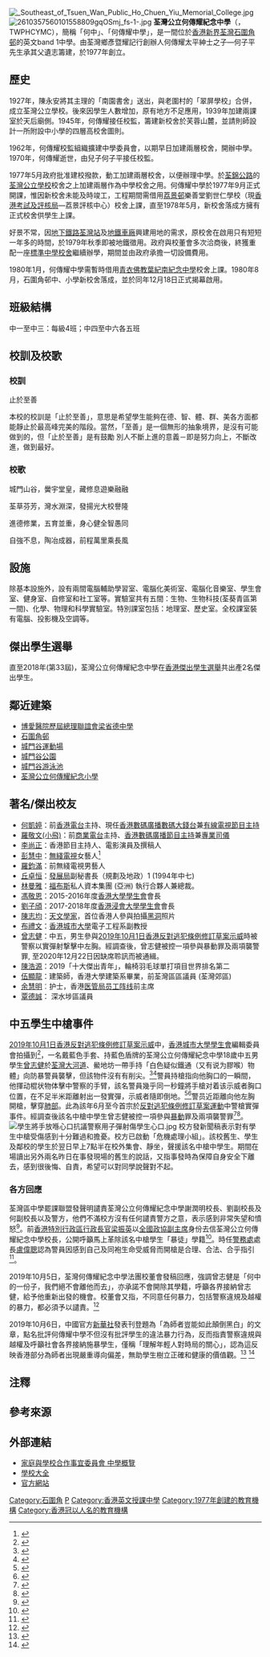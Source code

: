{{Infobox school
| name = 荃灣公立何傳耀紀念中學<br/>{{lang|en|Tsuen Wan Public Ho Chuen Yiu Memorial College}}
| image = Tsuen Wan Public Ho Chuen Yiu Memorial College (deep blue sky).jpg
| caption = 校舍西北面
| motto = 止於至善
| established = 1977年
| type = 津貼男女中學
| language = [[香港英文授課中學|英文]]
| religion = 無
| affiliation = 荃灣公立學校
| district = [[荃灣區|荃灣區]]
| grades = 中一至中三：每級4班<br/>中四至中六：每級5班
| principal = 劉瑞儀博士
| Vice-Principal = (Student Affairs) Mr Lui Hong Chung
| house = {{colorbox|yellow}} 仁<br/>{{colorbox|green}} 雅<br/>{{colorbox|red}} 忠<br/>{{colorbox|blue}} 信
| faculty = 57人
| magazine = 匠心、Connection
| telephone = {{tel|852|2496 6000}}
| address = {{HKG}}[[新界|新界]][[荃灣|荃灣]][[石圍角邨|石圍角邨]]屋邨中學第1號
| website = {{url|http://www.twphcymc.edu.hk}}
}}
[[File:_Southeast_of_Tsuen_Wan_Public_Ho_Chuen_Yiu_Memorial_College.jpg|thumb]]
[[File:2610357560101558809gqOSmj_fs-1-.jpg|thumb]]
'''荃灣公立何傳耀紀念中學'''（{{lang-en|Tsuen Wan Public Ho Chuen Yiu Memorial College}}，TWPHCYMC），簡稱「何中」、「何傳耀中學」，是一間位於[[香港|香港]][[新界|新界]][[荃灣|荃灣]][[石圍角邨|石圍角邨]]的英文band 1中學。由荃灣鄉彥暨耀記行創辦人何傳耀太平紳士之子—何子平先生承其父遺志籌建，於1977年創立。

==歷史==
1927年，陳永安將其主理的「南園書舍」送出，與老圍村的「翠屏學校」合併，成立荃灣公立學校。後來因學生人數增加，原有地方不足應用，1939年加建兩課室於天后廟側。1945年，何傳耀接任校監，籌建新校舍於芙蓉山麓，並請則師設計一所附設中小學的四層高校舍圖則。

1962年，何傳耀校監組織擴建中學委員會，以期早日加建兩層校舍，開辦中學。1970年，何傳耀逝世，由兒子何子平接任校監。

1977年5月政府批准建校撥款，動工加建兩層校舍，以便辦理中學。於[[荃錦公路|荃錦公路]]的[[荃灣公立學校|荃灣公立學校]]校舍之上加建兩層作為中學校舍之用。何傳耀中學於1977年9月正式開課，惟因新校舍未能及時竣工，工程期間需借用[[荔景邨|荔景邨]]樂善堂劉世仁學校（現[[香港考試及評核局|香港考試及評核局]]—荔景評核中心）校舍上課，直至1978年5月，新校舍落成方擁有正式校舍供學生上課。

好景不常，因[[地下鐵路|地下鐵路]][[荃灣站|荃灣站]]及[[港鐵荃灣車廠|地鐵車廠]]興建用地的需求，原校舍在啟用只有短短一年多的時間，於1979年秋季即被地鐵徵用。政府與校董會多次洽商後，終獲重配一座[[連環型校舍|標準中學校舍]]繼續辦學，期間並由政府承擔一切設備費用。

1980年1月，何傳耀中學需暫時借用[[青衣島|青衣]][[佛教葉紀南紀念中學|佛教葉紀南紀念中學]]校舍上課。1980年8月，石圍角邨中、小學新校舍落成，並於同年12月18日正式揭幕啟用。

==班級結構==
中一至中三：每級4班；中四至中六各五班

==校訓及校歌==
=== 校訓 ===
止於至善

本校的校訓是「止於至善」，意思是希望學生能夠在德、智、體、群、美各方面都能靜止於最高峰完美的階段。當然，「至善」是一個無形的抽象境界，是沒有可能做到的，但「止於至善」是有鼓勵 別人不斷上進的意義－即是努力向上，不斷改進，做到最好。

===校歌===
城門山谷，黌宇堂皇，藏修息遊樂融融

荃草芬芳，灣水淵深，發揚光大校譽隆

進德修業，五育並重，身心健全智愚同

自強不息，陶冶成器，前程萬里乘長風

==設施==
除基本設施外，設有兩間電腦輔助學習室、電腦化美術室、電腦化音樂室、學生會室、健身室、自修室和社工室等。實驗室共有五間：生物、生物科技(荃葵青區第一間)、化學、物理和科學實驗室。特別課室包括：地理室、歷史室。全校課室裝有電腦、投影機及空調等。

==傑出學生選舉 ==
直至2018年(第33屆)，荃灣公立何傳耀紀念中學在[[香港傑出學生選舉|香港傑出學生選舉]]共出產2名傑出學生。

==鄰近建築==
* [[博愛醫院歷屆總理聯誼會梁省德中學|博愛醫院歷屆總理聯誼會梁省德中學]]
* [[石圍角邨|石圍角邨]]
* [[城門谷運動場|城門谷運動場]]
* [[城門谷公園|城門谷公園]]
* [[城門谷游泳池|城門谷游泳池]]
* [[荃灣公立何傳耀紀念小學|荃灣公立何傳耀紀念小學]]

==著名/傑出校友==
* [[何凱婷|何凱婷]]：前[[香港電台|香港電台]]主持、現任[[香港數碼廣播|香港數碼廣播]][[數碼大錢台|數碼大錢台]]兼[[有線電視|有線電視]][[節目主持|節目主持]]
* [[羅敬文(小飛)|羅敬文(小飛)]]：前[[商業電台|商業電台]]主持、[[香港數碼廣播|香港數碼廣播]][[節目主持|節目主持]]兼[[專業司儀|專業司儀]]
* [[李尚正|李尚正]]：香港節目主持人、電影演員及撰稿人
* [[彭慧中|彭慧中]]：[[無綫電視|無綫電視]]女藝人<ref name="2003-2004年度中學校際游泳錦標賽 女子甲組個人成績">{{Cite web |url=http://www.hkssf-nt.org.hk/district/sec/05ti/Swim/result/20032004/result-p-20032004-ga-b_c-5.htm |title=香港學界體育聯會荃灣及離島區中學分會〈2003-2004年度中學校際游泳錦標賽 女子甲組個人成績〉 |access-date=2017-11-18 |archive-url=https://web.archive.org/web/20171201043339/http://www.hkssf-nt.org.hk/district/sec/05ti/Swim/result/20032004/result-p-20032004-ga-b_c-5.htm |archive-date=2017-12-01 |dead-url=yes }}</ref>
* [[羅鈞滿|羅鈞滿]]：前無綫電視男藝人
* [[丘卓恒|丘卓恒]]{{JP|nocat}}：[[發展局|發展局]]副秘書長（規劃及地政）1 (1994年中七){{noteTag|丘卓恒是Facebook公開校友群組「荃灣公立何傳耀紀念中學校友會」的成員。}}
* [[林曼雅|林曼雅]]：[[福布斯|福布斯]]私人資本集團 (亞洲) 執行合夥人兼總裁。
* [[馮敬恩|馮敬恩]]：2015-2016年度[[香港大學學生會|香港大學學生會]]會長
* [[劉子頎|劉子頎]]：2017-2018年度[[香港浸會大學學生會|香港浸會大學學生會]]會長
* [[陳志均|陳志均]]：[[天文學家|天文學家]]，首位香港人參與拍攝[[黑洞|黑洞]]照片
* [[布禮文|布禮文]]：[[香港城市大學|香港城市大學]]電子工程系副教授
* [[曾志健|曾志健]]：中五，男生參與[[2019年10月1日香港反對逃犯條例修訂草案示威|2019年10月1日香港反對逃犯條例修訂草案示威]]時被警察以實彈射撃擊中左胸。經調查後，曾志健被控一項參與暴動罪及兩項襲警罪, 至2020年12月22日因缺席聆訊而被通緝。
* [[陳浩源|陳浩源]]：2019「十大傑出青年」，輪椅羽毛球單打項目世界排名第二
* [[伍顯龍|伍顯龍]]：建築師，香港大學建築系畢業，前荃灣區區議員 (荃灣郊區)
* [[余慧明|余慧明]]︰护士，香港[[医管局员工阵线|医管局员工阵线]]前主席
*[[覃德誠|覃德誠]]： 深水埗區議員

== 中五學生中槍事件 ==
{{Main|曾志健槍擊事件}}
[[2019年10月1日香港反對逃犯條例修訂草案示威|2019年10月1日香港反對逃犯條例修訂草案示威]]中，[[香港城市大學學生會|香港城市大學學生會]]編輯委員會拍攝到<ref>{{cite web |author1=香港城市大學學生會編輯委員會 |title=【左胸中彈直擊】 |url=https://www.facebook.com/watch/?v=731753943914187 |access-date=2019-10-02 |archive-date=2021-07-27 |archive-url=https://web.archive.org/web/20210727082219/https://www.facebook.com/watch/?v=731753943914187 |dead-url=no }}</ref>，一名戴藍色手套、持藍色盾牌的荃灣公立何傳耀紀念中學18歲中五男學生[[曾志健|曾志健]]於[[荃灣|荃灣]][[大河道|大河道]]、鱟地坊一帶手持「白色疑似鐵通（又有说为膠喉）物體」向防暴警員襲擊，但該物件沒有有削尖。<ref>{{cite web|url=http://www.mingpaocanada.com/van/htm/News/20191004/HK-gab1_r.htm|title=留醫ICU 中槍男生控暴動襲警 保釋押後今午處理 辯方：從未通知提堂|accessdate=2019-10-04|date=2019-10-04|work=明報|language=zh-HK|archive-date=2020-10-14|archive-url=https://web.archive.org/web/20201014212444/http://www.mingpaocanada.com/van/htm/News/20191004/HK-gab1_r.htm|dead-url=no}}</ref><ref>{{Cite web|title=【何傳耀學生中槍】多片重組開槍前後情況 獲急救前的關鍵三分鐘|url=https://www.hk01.com/社會新聞/381555/何傳耀學生中槍-多片重組開槍前後情況-獲急救前的關鍵三分鐘|accessdate=2019-10-05|date=2019-10-02|last=勞顯亮|first=袁澍|work=香港01|language=zh-HK|archive-date=2019-10-05|archive-url=https://web.archive.org/web/20191005175430/https://www.hk01.com/%E7%A4%BE%E6%9C%83%E6%96%B0%E8%81%9E/381555/%E4%BD%95%E5%82%B3%E8%80%80%E5%AD%B8%E7%94%9F%E4%B8%AD%E6%A7%8D-%E5%A4%9A%E7%89%87%E9%87%8D%E7%B5%84%E9%96%8B%E6%A7%8D%E5%89%8D%E5%BE%8C%E6%83%85%E6%B3%81-%E7%8D%B2%E6%80%A5%E6%95%91%E5%89%8D%E7%9A%84%E9%97%9C%E9%8D%B5%E4%B8%89%E5%88%86%E9%90%98|dead-url=no}}</ref>警員持槍指向他胸口的一瞬間，他揮动棍状物体擊中警察的手臂，該名警員幾乎同一秒鐘將手槍对着该示威者胸口位置，在不足半米距離射出一發實彈，示威者隨即倒地。<ref>{{cite web|title=【10.1遊行】何傳耀中學生中槍一刻曝光　鐵通襲警　警近距離開槍|url=https://www.thestandnews.com/politics/%E8%AD%A6%E6%96%B9%E6%93%9A%E5%A0%B1%E8%8D%83%E7%81%A3%E7%99%BC%E5%B0%84%E5%AF%A6%E5%BD%88-%E6%9C%89%E7%A4%BA%E5%A8%81%E8%80%85%E5%80%92%E5%9C%B0-%E5%B7%A6%E9%82%8A%E8%83%B8%E5%8F%A3%E5%A4%A7%E9%87%8F%E6%B5%81%E8%A1%80-%E4%BC%BC%E7%84%A1%E7%9F%A5%E8%A6%BA/|accessdate=2019-10-02|work=立場新聞|archive-date=2019-10-02|archive-url=https://web.archive.org/web/20191002213500/https://www.thestandnews.com/politics/%E8%AD%A6%E6%96%B9%E6%93%9A%E5%A0%B1%E8%8D%83%E7%81%A3%E7%99%BC%E5%B0%84%E5%AF%A6%E5%BD%88-%E6%9C%89%E7%A4%BA%E5%A8%81%E8%80%85%E5%80%92%E5%9C%B0-%E5%B7%A6%E9%82%8A%E8%83%B8%E5%8F%A3%E5%A4%A7%E9%87%8F%E6%B5%81%E8%A1%80-%E4%BC%BC%E7%84%A1%E7%9F%A5%E8%A6%BA/|dead-url=no}}</ref><ref>{{cite web|title=【10.1遊行】何傳耀中學生中槍一刻曝光　鐵通襲警　警近距離開槍|url=https://www.hk01.com/%E7%A4%BE%E6%9C%83%E6%96%B0%E8%81%9E/381321/10-1%E9%81%8A%E8%A1%8C-%E4%BD%95%E5%82%B3%E8%80%80%E4%B8%AD%E5%AD%B8%E7%94%9F%E4%B8%AD%E6%A7%8D%E4%B8%80%E5%88%BB%E6%9B%9D%E5%85%89-%E9%90%B5%E9%80%9A%E8%A5%B2%E8%AD%A6-%E8%AD%A6%E8%BF%91%E8%B7%9D%E9%9B%A2%E9%96%8B%E6%A7%8D|website=香港01|accessdate=2019-10-01|archive-date=2019-10-01|archive-url=https://web.archive.org/web/20191001144611/https://www.hk01.com/%E7%A4%BE%E6%9C%83%E6%96%B0%E8%81%9E/381321/10-1%E9%81%8A%E8%A1%8C-%E4%BD%95%E5%82%B3%E8%80%80%E4%B8%AD%E5%AD%B8%E7%94%9F%E4%B8%AD%E6%A7%8D%E4%B8%80%E5%88%BB%E6%9B%9D%E5%85%89-%E9%90%B5%E9%80%9A%E8%A5%B2%E8%AD%A6-%E8%AD%A6%E8%BF%91%E8%B7%9D%E9%9B%A2%E9%96%8B%E6%A7%8D|dead-url=no}}</ref>警员近距離向他左胸開槍，擊穿[[肺部|肺部]]。此為該年6月至今首宗於[[反對逃犯條例修訂草案運動|反對逃犯條例修訂草案運動]]中警槍實彈事件。經調查後該名中槍中學生曾志健被控一項參與[[暴動|暴動]]罪及兩項襲警罪<ref>{{Cite web|title=【10.1遊行】何傳耀中學生中槍一刻曝光 鐵通襲警 警近距離開槍|url=https://www.hk01.com/社會新聞/381321/10-1遊行-何傳耀中學生中槍一刻曝光-鐵通襲警-警近距離開槍|accessdate=2019-10-02|date=2019-10-01|last=韋景全|work=香港01|language=zh-HK|archive-date=2019-10-01|archive-url=https://web.archive.org/web/20191001144611/https://www.hk01.com/%E7%A4%BE%E6%9C%83%E6%96%B0%E8%81%9E/381321/10-1%E9%81%8A%E8%A1%8C-%E4%BD%95%E5%82%B3%E8%80%80%E4%B8%AD%E5%AD%B8%E7%94%9F%E4%B8%AD%E6%A7%8D%E4%B8%80%E5%88%BB%E6%9B%9D%E5%85%89-%E9%90%B5%E9%80%9A%E8%A5%B2%E8%AD%A6-%E8%AD%A6%E8%BF%91%E8%B7%9D%E9%9B%A2%E9%96%8B%E6%A7%8D|dead-url=no}}</ref><ref>{{Cite web|title=【十一．開槍短片】中五生左肺中槍子彈距心臟3厘米 接受手術取彈頭留醫ICU (23:50) - 20191001 - 港聞|url=https://news.mingpao.com/ins/%e6%b8%af%e8%81%9e/article/20191001/s00001/1569923563212/%e3%80%90%e5%8d%81%e4%b8%80-%e9%96%8b%e6%a7%8d%e7%9f%ad%e7%89%87%e3%80%91%e4%b8%ad%e4%ba%94%e7%94%9f%e5%b7%a6%e8%82%ba%e4%b8%ad%e6%a7%8d%e5%ad%90%e5%bd%88%e8%b7%9d%e5%bf%83%e8%87%9f3%e5%8e%98%e7%b1%b3-%e6%8e%a5%e5%8f%97%e6%89%8b%e8%a1%93%e5%8f%96%e5%bd%88%e9%a0%ad%e7%95%99%e9%86%abicu|accessdate=2019-10-02|work=明報新聞網 - 即時新聞 instant news|language=zh-hant|archive-date=2021-07-27|archive-url=https://web.archive.org/web/20210727081037/https://news.mingpao.com/ins/%e6%b8%af%e8%81%9e/article/20191001/s00001/1569923563212/%e3%80%90%e5%8d%81%e4%b8%80-%e9%96%8b%e6%a7%8d%e7%9f%ad%e7%89%87%e3%80%91%e4%b8%ad%e4%ba%94%e7%94%9f%e5%b7%a6%e8%82%ba%e4%b8%ad%e6%a7%8d%e5%ad%90%e5%bd%88%e8%b7%9d%e5%bf%83%e8%87%9f3%e5%8e%98%e7%b1%b3-%e6%8e%a5%e5%8f%97%e6%89%8b%e8%a1%93%e5%8f%96%e5%bd%88%e9%a0%ad%e7%95%99%e9%86%abicu|dead-url=no}}</ref>。
[[File:學生將手放喺心口抗議警察用子彈射傷學生心口.jpg|thumb]]
校方發新聞稿表示對有學生中槍受傷感到十分難過和擔憂。校方已啟動「危機處理小組」。該校舊生、學生及鄰校的學生於翌日早上7點半在校外集會、靜坐，聲援該名中槍中學生。期間在場讀出另外兩名昨日在事發現場的舊生的說話，又指事發時為保障自身安全下離去，感到很後悔、自責，希望可以對同學說聲對不起。

===各方回應===
荃灣區中學罷課聯盟發聲明譴責荃灣公立何傳耀紀念中學謝潤明校長、劉副校長及何副校長以及警方，他們不滿校方沒有任何譴責警方之意，表示感到非常失望和憤怒<ref>{{cite web|title=【何傳耀學生中槍】網民校友校外靜坐　校方對事件難過擔憂|url=https://www.hk01.com/%E7%A4%BE%E6%9C%83%E6%96%B0%E8%81%9E/381372/%E4%BD%95%E5%82%B3%E8%80%80%E5%AD%B8%E7%94%9F%E4%B8%AD%E6%A7%8D-%E7%B6%B2%E6%B0%91%E6%A0%A1%E5%8F%8B%E6%A0%A1%E5%A4%96%E9%9D%9C%E5%9D%90-%E6%A0%A1%E6%96%B9%E5%B0%8D%E4%BA%8B%E4%BB%B6%E9%9B%A3%E9%81%8E%E6%93%94%E6%86%82|website=香港01|accessdate=2019-10-02|archive-date=2020-10-14|archive-url=https://web.archive.org/web/20201014212514/https://www.hk01.com/%E7%A4%BE%E6%9C%83%E6%96%B0%E8%81%9E/381372/%E4%BD%95%E5%82%B3%E8%80%80%E5%AD%B8%E7%94%9F%E4%B8%AD%E6%A7%8D-%E7%B6%B2%E6%B0%91%E6%A0%A1%E5%8F%8B%E6%A0%A1%E5%A4%96%E9%9D%9C%E5%9D%90-%E6%A0%A1%E6%96%B9%E5%B0%8D%E4%BA%8B%E4%BB%B6%E9%9B%A3%E9%81%8E%E6%93%94%E6%86%82|dead-url=no}}</ref>。前[[香港特別行政區行政長官|香港特別行政區行政長官]][[梁振英|梁振英]]以[[全國政協副主席|全國政協副主席]]身份去信荃灣公立何傳耀紀念中學校長，公開呼籲馬上革除該名中槍學生「暴徒」學籍<ref>{{cite web|title=梁振英以前特首全國政協副主席身份　要求何傳耀校長　革除中槍學生曾志健|url=https://thestandnews.com/politics/%E6%A2%81%E6%8C%AF%E8%8B%B1%E4%BB%A5%E5%89%8D%E7%89%B9%E9%A6%96%E5%85%A8%E5%9C%8B%E6%94%BF%E5%8D%94%E5%89%AF%E4%B8%BB%E5%B8%AD%E8%BA%AB%E4%BB%BD-%E8%A6%81%E6%B1%82%E4%BD%95%E5%82%B3%E8%80%80%E6%A0%A1%E9%95%B7-%E9%9D%A9%E9%99%A4%E4%B8%AD%E6%A7%8D%E5%AD%B8%E7%94%9F%E6%9B%BE%E5%BF%97%E5%81%A5/|date=2019-10-02|website=立場新聞|access-date=2019-10-08|archive-date=2020-10-30|archive-url=https://web.archive.org/web/20201030172244/https://www.thestandnews.com/politics/%E6%A2%81%E6%8C%AF%E8%8B%B1%E4%BB%A5%E5%89%8D%E7%89%B9%E9%A6%96%E5%85%A8%E5%9C%8B%E6%94%BF%E5%8D%94%E5%89%AF%E4%B8%BB%E5%B8%AD%E8%BA%AB%E4%BB%BD-%E8%A6%81%E6%B1%82%E4%BD%95%E5%82%B3%E8%80%80%E6%A0%A1%E9%95%B7-%E9%9D%A9%E9%99%A4%E4%B8%AD%E6%A7%8D%E5%AD%B8%E7%94%9F%E6%9B%BE%E5%BF%97%E5%81%A5/|dead-url=no}}</ref>。時任[[警務處|警務處]]處長[[盧偉聰|盧偉聰]]認為警員因感到自己及同袍生命受威脅而開槍是合理、合法、合乎指引<ref>{{cite web|title=【10.1示威】一日25警傷拘逾180人　警務處長盧偉聰：開槍合理|url=https://www.hk01.com/%E7%AA%81%E7%99%BC/381378/10-1%E7%A4%BA%E5%A8%81-%E4%B8%80%E6%97%A525%E8%AD%A6%E5%82%B7%E6%8B%98%E9%80%BE180%E4%BA%BA-%E8%AD%A6%E5%8B%99%E8%99%95%E9%95%B7%E7%9B%A7%E5%81%89%E8%81%B0-%E9%96%8B%E6%A7%8D%E5%90%88%E7%90%86|accessdate=2019-10-01|website=香港01|archive-date=2019-10-02|archive-url=https://web.archive.org/web/20191002015140/https://www.hk01.com/%E7%AA%81%E7%99%BC/381378/10-1%E7%A4%BA%E5%A8%81-%E4%B8%80%E6%97%A525%E8%AD%A6%E5%82%B7%E6%8B%98%E9%80%BE180%E4%BA%BA-%E8%AD%A6%E5%8B%99%E8%99%95%E9%95%B7%E7%9B%A7%E5%81%89%E8%81%B0-%E9%96%8B%E6%A7%8D%E5%90%88%E7%90%86|dead-url=no}}</ref>。

2019年10月5日，荃灣何傳耀紀念中學法團校董會發稿回應，強調曾志健是「何中的一份子，我們絕不會離他而去」，亦承諾不會開除其學籍，呼籲各界接納曾志健，給予他重新出發的機會。校董會又指，不同意任何暴力，包括警察違規及越權的暴力，都必須予以譴責。<ref>{{cite web|title=https://www.hk01.com/%E7%A4%BE%E6%9C%83%E6%96%B0%E8%81%9E/382713/%E4%BD%95%E5%82%B3%E8%80%80%E5%AD%B8%E7%94%9F%E4%B8%AD%E6%A7%8D-%E6%A0%A1%E8%91%A3%E6%9C%83-%E8%AD%B4%E8%B2%AC%E4%BB%BB%E4%BD%95%E6%9A%B4%E5%8A%9B-%E6%89%BF%E8%AB%BE%E4%B8%8D%E6%9C%83%E8%B8%A2%E5%87%BA%E6%A0%A1|title=【何傳耀學生中槍】校董會：譴責任何暴力　承諾不會踢出校|date=2019-10-05|work=香港01}}</ref>

2019年10月6日，中國官方[[新華社|新華社]]發表刊登題為「為師者豈能如此顛倒黑白」的文章，點名批評何傳耀中學不但沒有批評學生的違法暴力行為，反而指責警察違規與越權及呼籲社會各界接納施暴學生，僅稱「理解年輕人對時局的關心」，認為這反映香港部分為師者出現嚴重導向偏差，無助學生樹立正確和健康的價值觀。<ref>{{Cite web |title=新華社點名斥何傳耀中學顛倒黑白 籲學生勿做政治棋子 |url=https://hd.stheadline.com/news/realtime/hk/1607200/%E5%8D%B3%E6%99%82-%E6%B8%AF%E8%81%9E-%E4%BF%AE%E4%BE%8B%E9%A2%A8%E6%B3%A2-%E6%96%B0%E8%8F%AF%E7%A4%BE%E9%BB%9E%E5%90%8D%E6%96%A5%E4%BD%95%E5%82%B3%E8%80%80%E4%B8%AD%E5%AD%B8%E9%A1%9B%E5%80%92%E9%BB%91%E7%99%BD-%E7%B1%B2%E5%AD%B8%E7%94%9F%E5%8B%BF%E5%81%9A%E6%94%BF%E6%B2%BB%E6%A3%8B%E5%AD%90 |accessdate=2019-10-08 |date=2019-10-07 |work=頭條日報 |archive-date=2019-10-07 |archive-url=https://web.archive.org/web/20191007043339/http://hd.stheadline.com/news/realtime/hk/1607200/%E5%8D%B3%E6%99%82-%E6%B8%AF%E8%81%9E-%E4%BF%AE%E4%BE%8B%E9%A2%A8%E6%B3%A2-%E6%96%B0%E8%8F%AF%E7%A4%BE%E9%BB%9E%E5%90%8D%E6%96%A5%E4%BD%95%E5%82%B3%E8%80%80%E4%B8%AD%E5%AD%B8%E9%A1%9B%E5%80%92%E9%BB%91%E7%99%BD-%E7%B1%B2%E5%AD%B8%E7%94%9F%E5%8B%BF%E5%81%9A%E6%94%BF%E6%B2%BB%E6%A3%8B%E5%AD%90 |dead-url=no }}</ref> <ref>{{Cite web |title=时评：为师者岂能如此颠倒黑白？ |url=http://www.xinhuanet.com/gangao/2019-10/06/c_1125074899.htm |date=2019-10-06 |work=新华网 |access-date=2020-04-10 |archive-date=2020-03-16 |archive-url=https://web.archive.org/web/20200316060544/http://www.xinhuanet.com/gangao/2019-10/06/c_1125074899.htm |dead-url=no }}</ref>

==注釋==
{{noteFoot}}

==參考來源==
{{reflist}}

==外部連結==
*[http://applications.chsc.hk/ssp2015/sch_detail1.php?lang_id=2&chg_district_id=1&sch_id=246&return_page=ssp_sch_list.php%3Flang_id%3D2%26chg_district_id%3D1%26search_mode%3D%26frmMode%3Dpagebreak%26district_id%3D16%26page%3D0 家庭與學校合作事宜委員會 中學概覽] {{Wayback|url=http://applications.chsc.hk/ssp2015/sch_detail1.php?lang_id=2&chg_district_id=1&sch_id=246&return_page=ssp_sch_list.php%3Flang_id%3D2%26chg_district_id%3D1%26search_mode%3D%26frmMode%3Dpagebreak%26district_id%3D16%26page%3D0 |date=20191206002505 }}
*[http://www.bookofschool.com/school/controller/entityDetails?entityid=6131&action=compare 學校大全] {{Wayback|url=http://www.bookofschool.com/school/controller/entityDetails?entityid=6131&action=compare |date=20190910120142 }}
* [https://www.twphcymc.edu.hk/index/customIndex.aspx 官方網站] {{Wayback|url=https://www.twphcymc.edu.hk/index/customIndex.aspx |date=20200929064319 }}

[[Category:石圍角|Category:石圍角]]
[[Category:荃灣區中學|P]]
[[Category:香港英文授課中學|Category:香港英文授課中學]]
[[Category:1977年創建的教育機構|Category:1977年創建的教育機構]]
[[Category:香港冠以人名的教育機構|Category:香港冠以人名的教育機構]]
{{coord|22|22|33|N|114|07|34|E|region:HK_type:school|display=title}}